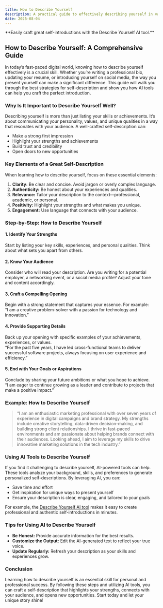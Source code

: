 ```yaml
---
title: How to Describe Yourself
description: A practical guide to effectively describing yourself in various contexts
date: 2025-08-04
---
```


<Callout type="success">
  **Easily craft great self-introductions with the Describe Yourself AI tool.**
  <GradientButton
    title="Get Started for Free"
    href="https://describeyourself.org/en"
    align="center"
  />
</Callout>

## How to Describe Yourself: A Comprehensive Guide

In today’s fast-paced digital world, knowing how to describe yourself effectively is a crucial skill. Whether you’re writing a professional bio, updating your resume, or introducing yourself on social media, the way you present yourself can make a significant difference. This guide will walk you through the best strategies for self-description and show you how AI tools can help you craft the perfect introduction.

### Why Is It Important to Describe Yourself Well?

Describing yourself is more than just listing your skills or achievements. It’s about communicating your personality, values, and unique qualities in a way that resonates with your audience. A well-crafted self-description can:

- Make a strong first impression
- Highlight your strengths and achievements
- Build trust and credibility
- Open doors to new opportunities

### Key Elements of a Great Self-Description

When learning how to describe yourself, focus on these essential elements:

1. **Clarity:** Be clear and concise. Avoid jargon or overly complex language.
2. **Authenticity:** Be honest about your experiences and qualities.
3. **Relevance:** Tailor your description to the context—professional, academic, or personal.
4. **Positivity:** Highlight your strengths and what makes you unique.
5. **Engagement:** Use language that connects with your audience.

### Step-by-Step: How to Describe Yourself

#### 1. Identify Your Strengths

Start by listing your key skills, experiences, and personal qualities. Think about what sets you apart from others.

#### 2. Know Your Audience

Consider who will read your description. Are you writing for a potential employer, a networking event, or a social media profile? Adjust your tone and content accordingly.

#### 3. Craft a Compelling Opening

Begin with a strong statement that captures your essence. For example:  
“I am a creative problem-solver with a passion for technology and innovation.”

#### 4. Provide Supporting Details

Back up your opening with specific examples of your achievements, experiences, or values.  
“For the past five years, I have led cross-functional teams to deliver successful software projects, always focusing on user experience and efficiency.”

#### 5. End with Your Goals or Aspirations

Conclude by sharing your future ambitions or what you hope to achieve.  
“I am eager to continue growing as a leader and contribute to projects that make a positive impact.”

### Example: How to Describe Yourself

> “I am an enthusiastic marketing professional with over seven years of experience in digital campaigns and brand strategy. My strengths include creative storytelling, data-driven decision-making, and building strong client relationships. I thrive in fast-paced environments and am passionate about helping brands connect with their audiences. Looking ahead, I aim to leverage my skills to drive innovative marketing solutions in the tech industry.”

### Using AI Tools to Describe Yourself

If you find it challenging to describe yourself, AI-powered tools can help. These tools analyze your background, skills, and preferences to generate personalized self-descriptions. By leveraging AI, you can:

- Save time and effort
- Get inspiration for unique ways to present yourself
- Ensure your description is clear, engaging, and tailored to your goals

For example, the [Describe Yourself AI tool](https://describeyourself.org/en) makes it easy to create professional and authentic self-introductions in minutes.

### Tips for Using AI to Describe Yourself

- **Be Honest:** Provide accurate information for the best results.
- **Customize the Output:** Edit the AI-generated text to reflect your true voice.
- **Update Regularly:** Refresh your description as your skills and experiences grow.

### Conclusion

Learning how to describe yourself is an essential skill for personal and professional success. By following these steps and utilizing AI tools, you can craft a self-description that highlights your strengths, connects with your audience, and opens new opportunities. Start today and let your unique story shine!
